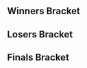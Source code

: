 <!-- Generated with http://tournament-nub.rhcloud.com/toliquipedia name=showdowngg-SFGameNight64 -->{{DISPLAYTITLE:Get Smashed at the Foundry #64: Bracket}}{{SetGame|melee}}
{{tabs static
|name1=Overview
|link1=Get_Smashed_at_the_Foundry/64
|name2=Bracket
|link2=Get_Smashed_at_the_Foundry/64/Bracket
|This=2
}}
==Winners Bracket==
{{64DEWBracketA
|column-width=165
|r1m1p1=SFAT |r1m1p1flag=us |r1m1p1score=2 |r1m1win=1
|r1m1p2=Fly Taka |r1m1p2flag= |r1m1p2score=0

|r1m2p1=Hoof |r1m2p1flag= |r1m2p1score=1 |r1m2win=2
|r1m2p2=Dr Jwns |r1m2p2flag= |r1m2p2score=2

|r1m3p1=Spark |r1m3p1flag= |r1m3p1score=2 |r1m3win=1
|r1m3p2=Ratking |r1m3p2flag= |r1m3p2score=0

|r1m4p1=Imyt |r1m4p1flag=us |r1m4p1score=2 |r1m4win=1
|r1m4p2=G.Antarctica |r1m4p2flag= |r1m4p2score=0

|r1m5p1=Hyprid |r1m5p1flag= |r1m5p1score=2 |r1m5win=1
|r1m5p2=lvl6zubat |r1m5p2flag= |r1m5p2score=0

|r1m6p1=Skeeter |r1m6p1flag= |r1m6p1score=2 |r1m6win=1
|r1m6p2=Jem |r1m6p2flag= |r1m6p2score=0

|r1m7p1=Dr. Z |r1m7p1flag=us |r1m7p1score=2 |r1m7win=1
|r1m7p2=Sammy |r1m7p2flag= |r1m7p2score=0

|r1m8p1=Bobby Siege |r1m8p1flag= |r1m8p1score=1 |r1m8win=2
|r1m8p2=Zander |r1m8p2flag= |r1m8p2score=2

|r1m9p1=HomeMadeWaffles |r1m9p1flag=us |r1m9p1score=2 |r1m9win=1
|r1m9p2=Cowmooh |r1m9p2flag= |r1m9p2score=0

|r1m10p1=Ghettotastic |r1m10p1flag= |r1m10p1score=2 |r1m10win=1
|r1m10p2=Redcoat |r1m10p2flag= |r1m10p2score=0

|r1m11p1=Char |r1m11p1flag= |r1m11p1score=1 |r1m11win=2
|r1m11p2=Clubs |r1m11p2flag= |r1m11p2score=2

|r1m12p1=Warwick Foe |r1m12p1flag= |r1m12p1score=2 |r1m12win=1
|r1m12p2=Angel |r1m12p2flag= |r1m12p2score=0

|r1m13p1=Toph |r1m13p1flag=us |r1m13p1score=2 |r1m13win=1
|r1m13p2=Paragon |r1m13p2flag= |r1m13p2score=0

|r1m14p1=Grandma's Cleavage |r1m14p1flag= |r1m14p1score=0 |r1m14win=2
|r1m14p2=Soju |r1m14p2flag= |r1m14p2score=2

|r1m15p1=Glitter |r1m15p1flag= |r1m15p1score=2 |r1m15win=1
|r1m15p2=Anthony |r1m15p2flag= |r1m15p2score=0

|r1m16p1=Yamaneko |r1m16p1flag=us |r1m16p1score=2 |r1m16win=1
|r1m16p2=Unagi |r1m16p2flag= |r1m16p2score=0

|r1m17p1=Shroomed |r1m17p1flag=us |r1m17p1score=2 |r1m17win=1
|r1m17p2=Bobo |r1m17p2flag= |r1m17p2score=0

|r1m18p1=Tranmobile |r1m18p1flag=us |r1m18p1score=1 |r1m18win=2
|r1m18p2=Spevak |r1m18p2flag= |r1m18p2score=2

|r1m19p1=Danny Paguiao |r1m19p1flag= |r1m19p1score=2 |r1m19win=1
|r1m19p2=Sabelan |r1m19p2flag= |r1m19p2score=0

|r1m20p1=Sheen |r1m20p1flag= |r1m20p1score=2 |r1m20win=1
|r1m20p2=Aaron America |r1m20p2flag= |r1m20p2score=0

|r1m21p1=Rudolph |r1m21p1flag=jp |r1m21p1score=2 |r1m21win=1
|r1m21p2=Max |r1m21p2flag= |r1m21p2score=0

|r1m22p1=Ghidorah |r1m22p1flag= |r1m22p1score=2 |r1m22win=1
|r1m22p2=Karma |r1m22p2flag= |r1m22p2score=0

|r1m23p1=ycz6 |r1m23p1flag=us |r1m23p1score=2 |r1m23win=1
|r1m23p2=Arol |r1m23p2flag= |r1m23p2score=0

|r1m24p1=]343[ |r1m24p1flag=us |r1m24p1score=2 |r1m24win=1
|r1m24p2=Charlezard |r1m24p2flag= |r1m24p2score=1

|r1m25p1=Kalamazhu |r1m25p1flag=us |r1m25p1score=2 |r1m25win=1
|r1m25p2=DJSwerve |r1m25p2flag= |r1m25p2score=0

|r1m26p1=El Tigre |r1m26p1flag= |r1m26p1score=2 |r1m26win=1
|r1m26p2=Mkan |r1m26p2flag= |r1m26p2score=0

|r1m27p1=Van Francisco |r1m27p1flag= |r1m27p1score=2 |r1m27win=1
|r1m27p2=rekt |r1m27p2flag= |r1m27p2score=0

|r1m28p1=Gurglehusk |r1m28p1flag= |r1m28p1score=2 |r1m28win=1
|r1m28p2=NB2 |r1m28p2flag= |r1m28p2score=1

|r1m29p1=NMW |r1m29p1flag=us |r1m29p1score=2 |r1m29win=1
|r1m29p2=Hoodrich |r1m29p2flag= |r1m29p2score=0

|r1m30p1=Drewgong |r1m30p1flag= |r1m30p1score=2 |r1m30win=1
|r1m30p2=Glee |r1m30p2flag= |r1m30p2score=0

|r1m31p1=Mikkuz |r1m31p1flag= |r1m31p1score=2 |r1m31win=1
|r1m31p2=Jade |r1m31p2flag= |r1m31p2score=0

|r1m32p1=Sage |r1m32p1flag= |r1m32p1score=2 |r1m32win=1
|r1m32p2=BigHugeMan |r1m32p2flag= |r1m32p2score=0

|r2m1p1=SFAT |r2m1p1flag=us |r2m1p1score=2 |r2m1win=1
|r2m1p2=Dr Jwns |r2m1p2flag= |r2m1p2score=0

|r2m2p1=Spark |r2m2p1flag= |r2m2p1score=2 |r2m2win=1
|r2m2p2=Imyt |r2m2p2flag=us |r2m2p2score=0

|r2m3p1=Hyprid |r2m3p1flag= |r2m3p1score=2 |r2m3win=1
|r2m3p2=Skeeter |r2m3p2flag= |r2m3p2score=0

|r2m4p1=Dr. Z |r2m4p1flag=us |r2m4p1score=2 |r2m4win=1
|r2m4p2=Zander |r2m4p2flag= |r2m4p2score=0

|r2m5p1=HomeMadeWaffles |r2m5p1flag=us |r2m5p1score=2 |r2m5win=1
|r2m5p2=Ghettotastic |r2m5p2flag= |r2m5p2score=0

|r2m6p1=Clubs |r2m6p1flag= |r2m6p1score=0 |r2m6win=2
|r2m6p2=Warwick Foe |r2m6p2flag= |r2m6p2score=2

|r2m7p1=Toph |r2m7p1flag=us |r2m7p1score=2 |r2m7win=1
|r2m7p2=Soju |r2m7p2flag= |r2m7p2score=1

|r2m8p1=Glitter |r2m8p1flag= |r2m8p1score=2 |r2m8win=1
|r2m8p2=Yamaneko |r2m8p2flag=us |r2m8p2score=1

|r2m9p1=Shroomed |r2m9p1flag=us |r2m9p1score=2 |r2m9win=1
|r2m9p2=Spevak |r2m9p2flag= |r2m9p2score=0

|r2m10p1=Danny Paguiao |r2m10p1flag= |r2m10p1score=2 |r2m10win=1
|r2m10p2=Sheen |r2m10p2flag= |r2m10p2score=0

|r2m11p1=Rudolph |r2m11p1flag=jp |r2m11p1score=2 |r2m11win=1
|r2m11p2=Ghidorah |r2m11p2flag= |r2m11p2score=0

|r2m12p1=ycz6 |r2m12p1flag=us |r2m12p1score=2 |r2m12win=1
|r2m12p2=]343[ |r2m12p2flag=us |r2m12p2score=0

|r2m13p1=Kalamazhu |r2m13p1flag=us |r2m13p1score=2 |r2m13win=1
|r2m13p2=El Tigre |r2m13p2flag= |r2m13p2score=0

|r2m14p1=Van Francisco |r2m14p1flag= |r2m14p1score=0 |r2m14win=2
|r2m14p2=Gurglehusk |r2m14p2flag= |r2m14p2score=2

|r2m15p1=NMW |r2m15p1flag=us |r2m15p1score=2 |r2m15win=1
|r2m15p2=Drewgong |r2m15p2flag= |r2m15p2score=0

|r2m16p1=Mikkuz |r2m16p1flag= |r2m16p1score=2 |r2m16win=1
|r2m16p2=Sage |r2m16p2flag= |r2m16p2score=0

|r3m1p1=SFAT |r3m1p1flag=us |r3m1p1score=2 |r3m1win=1
|r3m1p2=Spark |r3m1p2flag= |r3m1p2score=0

|r3m2p1=Hyprid |r3m2p1flag= |r3m2p1score=2 |r3m2win=1
|r3m2p2=Dr. Z |r3m2p2flag=us |r3m2p2score=0

|r3m3p1=HomeMadeWaffles |r3m3p1flag=us |r3m3p1score= |r3m3win=2
|r3m3p2=Warwick Foe |r3m3p2flag= |r3m3p2score={{win}}

|r3m4p1=Toph |r3m4p1flag=us |r3m4p1score=2 |r3m4win=1
|r3m4p2=Glitter |r3m4p2flag= |r3m4p2score=0

|r3m5p1=Shroomed |r3m5p1flag=us |r3m5p1score=2 |r3m5win=1
|r3m5p2=Danny Paguiao |r3m5p2flag= |r3m5p2score=0

|r3m6p1=Rudolph |r3m6p1flag=jp |r3m6p1score=2 |r3m6win=1
|r3m6p2=ycz6 |r3m6p2flag=us |r3m6p2score=0

|r3m7p1=Kalamazhu |r3m7p1flag=us |r3m7p1score=2 |r3m7win=1
|r3m7p2=Gurglehusk |r3m7p2flag= |r3m7p2score=0

|r3m8p1=NMW |r3m8p1flag=us |r3m8p1score=2 |r3m8win=1
|r3m8p2=Mikkuz |r3m8p2flag= |r3m8p2score=1

|r4m1p1=SFAT |r4m1p1flag=us |r4m1p1score=2 |r4m1win=1
|r4m1p2=Hyprid |r4m1p2flag= |r4m1p2score=1

|r4m2p1=Warwick Foe |r4m2p1flag= |r4m2p1score=1 |r4m2win=2
|r4m2p2=Toph |r4m2p2flag=us |r4m2p2score=2

|r4m3p1=Shroomed |r4m3p1flag=us |r4m3p1score=2 |r4m3win=1
|r4m3p2=Rudolph |r4m3p2flag=jp |r4m3p2score=0

|r4m4p1=Kalamazhu |r4m4p1flag=us |r4m4p1score=0 |r4m4win=2
|r4m4p2=NMW |r4m4p2flag=us |r4m4p2score=2

|r5m1p1=SFAT |r5m1p1flag=us |r5m1p1score=2 |r5m1win=1
|r5m1p2=Toph |r5m1p2flag=us |r5m1p2score=0

|r5m2p1=Shroomed |r5m2p1flag=us |r5m2p1score=2 |r5m2win=1
|r5m2p2=NMW |r5m2p2flag=us |r5m2p2score=0
}}

==Losers Bracket==
{{64DELBracketSmwA
|tourneylink=Get Smashed at the Foundry/64
|tourneyname=Get Smashed at the Foundry #64
|l1placement=49-64
|l2placement=33-48
|l3placement=25-32
|l4placement=17-24
|l5placement=13-16
|l6placement=9-12
|l7placement=7-8
|l8placement=5-6
|column-width=165
|l1m1p1=Fly Taka |l1m1p1flag= |l1m1p1score=2 |l1m1win=1
|l1m1p2=Hoof |l1m1p2flag= |l1m1p2score=0

|l1m2p1=Ratking |l1m2p1flag= |l1m2p1score=2 |l1m2win=1
|l1m2p2=G.Antarctica |l1m2p2flag= |l1m2p2score=0

|l1m3p1=lvl6zubat |l1m3p1flag= |l1m3p1score=2 |l1m3win=1
|l1m3p2=Jem |l1m3p2flag= |l1m3p2score=0

|l1m4p1=Sammy |l1m4p1flag= |l1m4p1score=0 |l1m4win=2
|l1m4p2=Bobby Siege |l1m4p2flag= |l1m4p2score=2

|l1m5p1=Cowmooh |l1m5p1flag= |l1m5p1score=1 |l1m5win=2
|l1m5p2=Redcoat |l1m5p2flag= |l1m5p2score=2

|l1m6p1=Char |l1m6p1flag= |l1m6p1score=2 |l1m6win=1
|l1m6p2=Angel |l1m6p2flag= |l1m6p2score=0

|l1m7p1=Paragon |l1m7p1flag= |l1m7p1score=0 |l1m7win=2
|l1m7p2=Grandma's Cleavage |l1m7p2flag= |l1m7p2score=2

|l1m8p1=Anthony |l1m8p1flag= |l1m8p1score=2 |l1m8win=1
|l1m8p2=Unagi |l1m8p2flag= |l1m8p2score=0

|l1m9p1=Bobo |l1m9p1flag= |l1m9p1score=2 |l1m9win=1
|l1m9p2=Tranmobile |l1m9p2flag=us |l1m9p2score=1

|l1m10p1=Sabelan |l1m10p1flag= |l1m10p1score=0 |l1m10win=2
|l1m10p2=Aaron America |l1m10p2flag= |l1m10p2score=2

|l1m11p1=Max |l1m11p1flag= |l1m11p1score=2 |l1m11win=1
|l1m11p2=Karma |l1m11p2flag= |l1m11p2score=1

|l1m12p1=Arol |l1m12p1flag= |l1m12p1score=0 |l1m12win=2
|l1m12p2=Charlezard |l1m12p2flag= |l1m12p2score=2

|l1m13p1=DJSwerve |l1m13p1flag= |l1m13p1score=0 |l1m13win=2
|l1m13p2=Mkan |l1m13p2flag= |l1m13p2score=2

|l1m14p1=rekt |l1m14p1flag= |l1m14p1score=1 |l1m14win=2
|l1m14p2=NB2 |l1m14p2flag= |l1m14p2score=2

|l1m15p1=Hoodrich |l1m15p1flag= |l1m15p1score=0 |l1m15win=2
|l1m15p2=Glee |l1m15p2flag= |l1m15p2score=2

|l1m16p1=Jade |l1m16p1flag= |l1m16p1score=0 |l1m16win=2
|l1m16p2=BigHugeMan |l1m16p2flag= |l1m16p2score=2

|l2m1p1=Sage |l2m1p1flag= |l2m1p1score=2 |l2m1win=1
|l2m1p2=Fly Taka |l2m1p2flag= |l2m1p2score=1

|l2m2p1=Drewgong |l2m2p1flag= |l2m2p1score=2 |l2m2win=1
|l2m2p2=Ratking |l2m2p2flag= |l2m2p2score=1

|l2m3p1=Van Francisco |l2m3p1flag= |l2m3p1score=2 |l2m3win=1
|l2m3p2=lvl6zubat |l2m3p2flag= |l2m3p2score=0

|l2m4p1=El Tigre |l2m4p1flag= |l2m4p1score=2 |l2m4win=1
|l2m4p2=Bobby Siege |l2m4p2flag= |l2m4p2score=0

|l2m5p1=)343( |l2m5p1flag=us |l2m5p1score=2 |l2m5win=1
|l2m5p2=Redcoat |l2m5p2flag= |l2m5p2score=0

|l2m6p1=Ghidorah |l2m6p1flag= |l2m6p1score=2 |l2m6win=1
|l2m6p2=Char |l2m6p2flag= |l2m6p2score=1

|l2m7p1=Sheen |l2m7p1flag= |l2m7p1score=0 |l2m7win=2
|l2m7p2=Grandma's Cleavage |l2m7p2flag= |l2m7p2score=2

|l2m8p1=Spevak |l2m8p1flag= |l2m8p1score=2 |l2m8win=1
|l2m8p2=Anthony |l2m8p2flag= |l2m8p2score=1

|l2m9p1=Yamaneko |l2m9p1flag=us |l2m9p1score=2 |l2m9win=1
|l2m9p2=Bobo |l2m9p2flag= |l2m9p2score=0

|l2m10p1=Soju |l2m10p1flag= |l2m10p1score=2 |l2m10win=1
|l2m10p2=Aaron America |l2m10p2flag= |l2m10p2score=0

|l2m11p1=Clubs |l2m11p1flag= |l2m11p1score=2 |l2m11win=1
|l2m11p2=Max |l2m11p2flag= |l2m11p2score=0

|l2m12p1=Ghettotastic |l2m12p1flag= |l2m12p1score=2 |l2m12win=1
|l2m12p2=Charlezard |l2m12p2flag= |l2m12p2score=0

|l2m13p1=Zander |l2m13p1flag= |l2m13p1score=0 |l2m13win=2
|l2m13p2=Mkan |l2m13p2flag= |l2m13p2score=2

|l2m14p1=Skeeter |l2m14p1flag= |l2m14p1score=2 |l2m14win=1
|l2m14p2=NB2 |l2m14p2flag= |l2m14p2score=0

|l2m15p1=Imyt |l2m15p1flag=us |l2m15p1score=2 |l2m15win=1
|l2m15p2=Glee |l2m15p2flag= |l2m15p2score=0

|l2m16p1=Dr Jwns |l2m16p1flag= |l2m16p1score=2 |l2m16win=1
|l2m16p2=BigHugeMan |l2m16p2flag= |l2m16p2score=0

|l3m1p1=Sage |l3m1p1flag= |l3m1p1score=1 |l3m1win=2
|l3m1p2=Drewgong |l3m1p2flag= |l3m1p2score=2

|l3m2p1=Van Francisco |l3m2p1flag= |l3m2p1score=2 |l3m2win=1
|l3m2p2=El Tigre |l3m2p2flag= |l3m2p2score=1

|l3m3p1=)343( |l3m3p1flag=us |l3m3p1score=1 |l3m3win=2
|l3m3p2=Ghidorah |l3m3p2flag= |l3m3p2score=2

|l3m4p1=Grandma's Cleavage |l3m4p1flag= |l3m4p1score=2 |l3m4win=1
|l3m4p2=Spevak |l3m4p2flag= |l3m4p2score=0

|l3m5p1=Yamaneko |l3m5p1flag=us |l3m5p1score=2 |l3m5win=1
|l3m5p2=Soju |l3m5p2flag= |l3m5p2score=1

|l3m6p1=Clubs |l3m6p1flag= |l3m6p1score=0 |l3m6win=2
|l3m6p2=Ghettotastic |l3m6p2flag= |l3m6p2score=2

|l3m7p1=Mkan |l3m7p1flag= |l3m7p1score=0 |l3m7win=2
|l3m7p2=Skeeter |l3m7p2flag= |l3m7p2score=2

|l3m8p1=Imyt |l3m8p1flag=us |l3m8p1score=2 |l3m8win=1
|l3m8p2=Dr Jwns |l3m8p2flag= |l3m8p2score=1

|l4m1p1=Glitter |l4m1p1flag= |l4m1p1score=2 |l4m1win=1
|l4m1p2=Drewgong |l4m1p2flag= |l4m1p2score=0

|l4m2p1=HomeMadeWaffles |l4m2p1flag=us |l4m2p1score=2 |l4m2win=1
|l4m2p2=Van Francisco |l4m2p2flag= |l4m2p2score=0

|l4m3p1=Dr. Z |l4m3p1flag=us |l4m3p1score=2 |l4m3win=1
|l4m3p2=Ghidorah |l4m3p2flag= |l4m3p2score=0

|l4m4p1=Spark |l4m4p1flag= |l4m4p1score=2 |l4m4win=1
|l4m4p2=Grandma's Cleavage |l4m4p2flag= |l4m4p2score=0

|l4m5p1=Mikkuz |l4m5p1flag= |l4m5p1score=2 |l4m5win=1
|l4m5p2=Yamaneko |l4m5p2flag=us |l4m5p2score=0

|l4m6p1=Gurglehusk |l4m6p1flag= |l4m6p1score=2 |l4m6win=1
|l4m6p2=Ghettotastic |l4m6p2flag= |l4m6p2score=0

|l4m7p1=ycz6 |l4m7p1flag=us |l4m7p1score=2 |l4m7win=1
|l4m7p2=Skeeter |l4m7p2flag= |l4m7p2score=0

|l4m8p1=Danny Paguiao |l4m8p1flag= |l4m8p1score=2 |l4m8win=1
|l4m8p2=Imyt |l4m8p2flag=us |l4m8p2score=1

|l5m1p1=Glitter |l5m1p1flag= |l5m1p1score=0 |l5m1win=2
|l5m1p2=HomeMadeWaffles |l5m1p2flag=us |l5m1p2score=2

|l5m2p1=Dr. Z |l5m2p1flag=us |l5m2p1score=0 |l5m2win=2
|l5m2p2=Spark |l5m2p2flag= |l5m2p2score=2

|l5m3p1=Mikkuz |l5m3p1flag= |l5m3p1score=2 |l5m3win=1
|l5m3p2=Gurglehusk |l5m3p2flag= |l5m3p2score=1

|l5m4p1=ycz6 |l5m4p1flag=us |l5m4p1score=2 |l5m4win=1
|l5m4p2=Danny Paguiao |l5m4p2flag= |l5m4p2score=0

|l6m1p1=Rudolph |l6m1p1flag=jp |l6m1p1score=2 |l6m1win=1
|l6m1p2=HomeMadeWaffles |l6m1p2flag=us |l6m1p2score=1

|l6m2p1=Kalamazhu |l6m2p1flag=us |l6m2p1score=0 |l6m2win=2
|l6m2p2=Spark |l6m2p2flag= |l6m2p2score=2

|l6m3p1=Hyprid |l6m3p1flag= |l6m3p1score=2 |l6m3win=1
|l6m3p2=Mikkuz |l6m3p2flag= |l6m3p2score=0

|l6m4p1=Warwick Foe |l6m4p1flag= |l6m4p1score=0 |l6m4win=2
|l6m4p2=ycz6 |l6m4p2flag=us |l6m4p2score=2

|l7m1p1=Rudolph |l7m1p1flag=jp |l7m1p1score=2 |l7m1win=1
|l7m1p2=Spark |l7m1p2flag= |l7m1p2score=1

|l7m2p1=Hyprid |l7m2p1flag= |l7m2p1score=0 |l7m2win=2
|l7m2p2=ycz6 |l7m2p2flag=us |l7m2p2score=2

|l8m1p1=Toph |l8m1p1flag=us |l8m1p1score=1 |l8m1win=2
|l8m1p2=Rudolph |l8m1p2flag=jp |l8m1p2score=2

|l8m2p1=NMW |l8m2p1flag=us |l8m2p1score=2 |l8m2win=1
|l8m2p2=ycz6 |l8m2p2flag=us |l8m2p2score=0
}}
<onlyinclude>
==Finals Bracket==
{{DEFinalSmwBracket
|tourneylink=Get Smashed at the Foundry/64
|tourneyname=Get Smashed at the Foundry #64
|l1placement=4
|r2placement=3
|r3loserplacement=2
|r3winnerplacement=1
|export_score=true
<!-- FROM WINNERS -->
|r1m1p1=SFAT |r1m1p1flag=us |r1m1p1score=3 |r1m1win=1
|r1m1p2=Shroomed |r1m1p2flag=us |r1m1p2score=1

<!-- FROM LOSERS -->
|l1m1p1=Rudolph |l1m1p1flag=jp |l1m1p1score=2 |l1m1win=1
|l1m1p2=NMW |l1m1p2flag=us |l1m1p2score=0

<!-- LOSERS FINALS -->
|r2m1p1=Shroomed |r2m1p1flag=us |r2m1p1score=3 |r2m1win=1
|r2m1p2=Rudolph |r2m1p2flag=jp |r2m1p2score=2

<!-- GRAND FINALS -->
|r3m1p1=SFAT |r3m1p1flag=us |r3m1p1score=3 |r3m1win=1
|r3m1p2=Shroomed |r3m1p2flag=us |r3m1p2score=0
}}
</onlyinclude>
